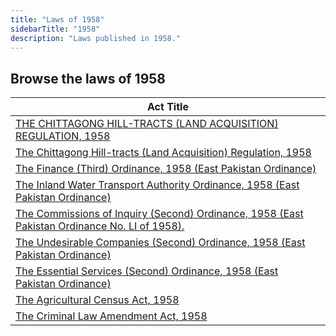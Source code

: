 ```yaml
---
title: "Laws of 1958"
sidebarTitle: "1958"
description: "Laws published in 1958."
---
```


## Browse the laws of 1958

| Act Title |
|-----------|
| [THE CHITTAGONG HILL-TRACTS (LAND ACQUISITION) REGULATION, 1958](/laws/act-1363) |
| [The Chittagong Hill-tracts (Land Acquisition) Regulation, 1958](/laws/act-1312) |
| [The Finance (Third) Ordinance, 1958 (East Pakistan Ordinance)](/laws/act-283) |
| [The Inland Water Transport Authority Ordinance, 1958 (East Pakistan Ordinance)](/laws/act-282) |
| [The Commissions of Inquiry (Second) Ordinance, 1958 (East Pakistan Ordinance No. LI of 1958).](/laws/act-281) |
| [The Undesirable Companies (Second) Ordinance, 1958 (East Pakistan Ordinance)](/laws/act-280) |
| [The Essential Services (Second) Ordinance, 1958 (East Pakistan Ordinance)](/laws/act-279) |
| [The Agricultural Census Act, 1958](/laws/act-278) |
| [The Criminal Law Amendment Act, 1958](/laws/act-277) |
